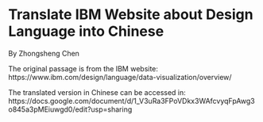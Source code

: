 # Translate IBM Website about Design Language into Chinese

By Zhongsheng Chen


The original passage is from the IBM website:  
https://www.ibm.com/design/language/data-visualization/overview/


The translated version in Chinese can be accessed in:  
https://docs.google.com/document/d/1_V3uRa3FPoVDkx3WAfcvyqFpAwg3o845a3pMEiuwgd0/edit?usp=sharing 
